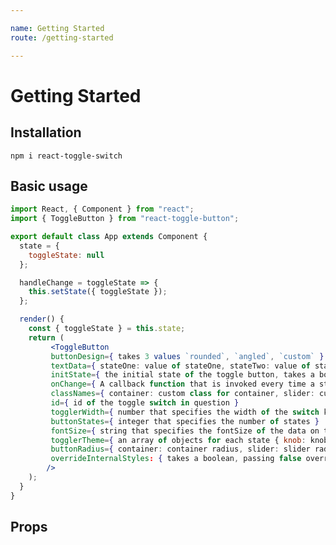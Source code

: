 ```yaml
---

name: Getting Started
route: /getting-started

---
```



# Getting Started

## Installation

`npm i react-toggle-switch`

## Basic usage

```jsx
import React, { Component } from "react";
import { ToggleButton } from "react-toggle-button";

export default class App extends Component {
  state = {
    toggleState: null
  };

  handleChange = toggleState => {
    this.setState({ toggleState });
  };

  render() {
    const { toggleState } = this.state;
    return (
         <ToggleButton
         buttonDesign={ takes 3 values `rounded`, `angled`, `custom` }
         textData={ stateOne: value of stateOne, stateTwo: value of stateTwo, stateThree: value of stateThree }
         initState={ the initial state of the toggle button, takes a boolean in case of 2 states and takes integers 1,2,3 in case of 3 state switch}
         onChange={ A callback function that is invoked every time a state change occurs }
         classNames={ container: custom class for container, slider: custom class for slider }
         id={ id of the toggle switch in question }
         togglerWidth={ number that specifies the width of the switch knob }
         buttonStates={ integer that specifies the number of states }
         fontSize={ string that specifies the fontSize of the data on the knob }
         togglerTheme={ an array of objects for each state { knob: knob color, bg: background color, color: text color } }
         buttonRadius={ container: container radius, slider: slider radius }
         overrideInternalStyles: { takes a boolean, passing false overrides all internal library styles and gives complete control to the user}
        />
    );
  }
}

```

## Props

<Props />


